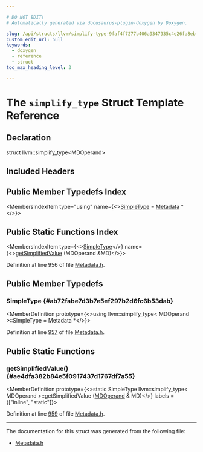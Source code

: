 ```yaml
---

# DO NOT EDIT!
# Automatically generated via docusaurus-plugin-doxygen by Doxygen.

slug: /api/structs/llvm/simplify-type-9faf4f7277b406a9347935c4e26fa8eb
custom_edit_url: null
keywords:
  - doxygen
  - reference
  - struct
toc_max_heading_level: 3

---
```





# The `simplify_type` Struct Template Reference

<DoxygenPage pluginConfig={pluginConfig}>



## Declaration

<CodeBlock>struct llvm::simplify_type&lt;MDOperand&gt;</CodeBlock>

## Included Headers

<IncludesList>
<IncludesListItem
  filePath="llvm/IR/Metadata.h"
  permalink="/docs/api/files/include/include/llvm/include/llvm/ir/metadata-h"
  isLocal="true" />
</IncludesList>

## Public Member Typedefs Index

<MembersIndex>

<MembersIndexItem
  type="using"
  name={<><a href="#ab72fabe7d3b7e5ef297b2d6fc6b53dab">SimpleType</a> = <a href="/docs/api/classes/llvm/metadata">Metadata</a> &#42;</>}>
</MembersIndexItem>

</MembersIndex>

## Public Static Functions Index

<MembersIndex>

<MembersIndexItem
  type={<><a href="#ab72fabe7d3b7e5ef297b2d6fc6b53dab">SimpleType</a></>}
  name={<><a href="#ae4dfa382b84e5f0917437d1767df7a55">getSimplifiedValue</a> (MDOperand &amp;MD)</>}>
</MembersIndexItem>

</MembersIndex>


Definition at line 956 of file <a href="/docs/api/files/include/include/llvm/include/llvm/ir/metadata-h">Metadata.h</a>.

<SectionDefinition>

## Public Member Typedefs

### SimpleType {#ab72fabe7d3b7e5ef297b2d6fc6b53dab}

<MemberDefinition
  prototype={<>using llvm::simplify&#95;type&lt; MDOperand &gt;::SimpleType =  Metadata &#42;</>}>

Definition at line <a href="/docs/api/files/include/include/llvm/include/llvm/ir/metadata-h/#l00957">957</a> of file <a href="/docs/api/files/include/include/llvm/include/llvm/ir/metadata-h">Metadata.h</a>.
</MemberDefinition>

</SectionDefinition>

<SectionDefinition>

## Public Static Functions

### getSimplifiedValue() {#ae4dfa382b84e5f0917437d1767df7a55}

<MemberDefinition
  prototype={<>static SimpleType llvm::simplify&#95;type&lt; MDOperand &gt;::getSimplifiedValue (<a href="/docs/api/classes/llvm/mdoperand">MDOperand</a> &amp; MD)</>}
  labels = {["inline", "static"]}>

Definition at line <a href="/docs/api/files/include/include/llvm/include/llvm/ir/metadata-h/#l00959">959</a> of file <a href="/docs/api/files/include/include/llvm/include/llvm/ir/metadata-h">Metadata.h</a>.
</MemberDefinition>

</SectionDefinition>

<hr/>

The documentation for this struct was generated from the following file:

<ul>
<li><a href="/docs/api/files/include/include/llvm/include/llvm/ir/metadata-h">Metadata.h</a></li>
</ul>

</DoxygenPage>
